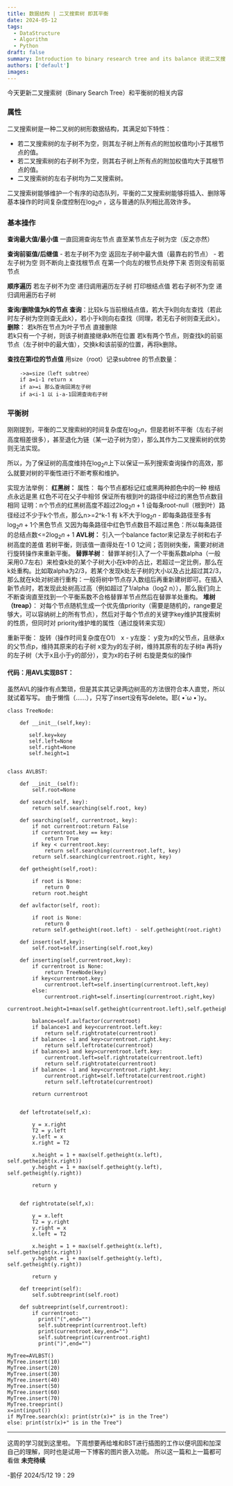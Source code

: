 ```yaml
---
title: 数据结构 | 二叉搜索树 即其平衡
date: 2024-05-12
tags:
  - DataStructure
  - Algorithm
  - Python
draft: false
summary: Introduction to binary research tree and its balance 说说二叉搜索树吧
authors: ['default']
images:
---
```


今天更新二叉搜索树（Binary Search Tree）和平衡树的相关内容

### 属性

二叉搜索树是一种二叉树的树形数据结构，其满足如下特性：

- 若二叉搜索树的左子树不为空，则其左子树上所有点的附加权值均小于其根节点的值。 
- 若二叉搜索树的右子树不为空，则其右子树上所有点的附加权值均大于其根节点的值。
- 二叉搜索树的左右子树均为二叉搜索树。
    
二叉搜索树能够维护一个有序的动态队列，平衡的二叉搜索树能够将插入、删除等基本操作的时间复杂度控制在$\log_2 n$ ，这与普通的队列相比高效许多。

### 基本操作

**查询最大值/最小值**
	一直回溯查询左节点 直至某节点左子树为空（反之亦然）

**查询前驱值/后继值**
	- 若左子树不为空 返回左子树中最大值（最靠右的节点）
	- 若左子树为空 则不断向上查找根节点 在第一个向左的根节点处停下来 否则没有前驱节点

**顺序遍历**
	若左子树不为空 递归调用遍历左子树
	打印根结点值
	若右子树不为空 递归调用遍历右子树	

**查询/删除值为k的节点**
	**查询**：比较k与当前根结点值，若大于k则向左查找（若此时左子树为空则查无此k），若小于k则向右查找（同理，若无右子树则查无此k）。
	**删除**：
		若k所在节点为叶子节点 直接删除		
		若k只有一个子树，则该子树直接继承k所在位置
		若k有两个节点，则查找k的前驱节点（左子树中的最大值），交换k和该前驱的位置，再将k删除。

**查找在第i位的节点值**
用size（root）记录subtree 的节点数量：

```
	->a=size（left subtree）
	if a=i-1 return x
	if a>=i 那么查询回溯左子树
	if a<i-1 以 i-a-1回溯查询右子树
```

### 平衡树

刚刚提到，平衡的二叉搜索树的时间复杂度在$\log_2 n$，但是若树不平衡（左右子树高度相差很多），甚至退化为链（某一边子树为空），那么其作为二叉搜索树的优势则无法实现。

所以，为了保证树的高度维持在$\log_2 n$上下以保证一系列搜索查询操作的高效，那么就要对树的平衡性进行不断考察和维护。

实现方法举例：
	**红黑树：**
		属性：
			每个节点都标记红或黑两种颜色中的一种
			根结点永远是黑
			红色不可在父子中相邻
			保证所有根到叶的路径中经过的黑色节点数目相同
		证明：n个节点的红黑树高度不超过2$\log_2 n+1$
			设每条root-null（根到叶）路径经过不少于k个节点，那么n>=2^k-1
				有 k不大于$\log_2 n$ - 即每条路径至多有$\log_2 n+1$个黑色节点
				又因为每条路径中红色节点数目不超过黑色：所以每条路径的总结点数<=2$\log_2 n+1$
	**AVL树：**
		引入一个balance factor来记录左子树和右子树高度的差值
			若树平衡，则该值一直得处在-1 0 1之间；否则树失衡，需要对树进行旋转操作来重新平衡。
	**替罪羊树**：
			替罪羊树引入了一个平衡系数alpha（一般采用0.7左右）来检查k处的某个子树大小在k中的占比，若超过一定比例，那么在k处重构。比如取alpha为2/3，若某个发现k处左子树的大小以及占比超过其2/3，那么就在k处对树进行重构：一般将树中节点存入数组后再重新建树即可。在插入新节点时，若发现此处树高过高（例如超过了1/alpha（log2 n）），那么我们向上不断查询直至找到一个平衡系数不合格替罪羊节点然后在替罪羊处重构。
	**堆树（treap）**：
		对每个节点随机生成一个优先值priority（需要是随机的，range要足够大，可以容纳树上的所有节点），然后对于每个节点的关键字key维护其搜索树的性质，但同时对 priority维护堆的属性（通过旋转来实现）
		
重新平衡：
	旋转（操作时间复杂度在O1）
		x - y左旋：
			y变为x的父节点，且继承x的父节点p，维持其原来的右子树
				x变为y的左子树，维持其原有的左子树a
				再将y的左子树（大于x且小于y的部分），变为x的右子树
		右旋是类似的操作			
			


#### 代码：用AVL实现BST：

虽然AVL的操作有点繁琐，但是其实其记录两边树高的方法很符合本人直觉，所以就试着写写。
由于懒惰（……），只写了insert没有写delete。耶( •̀ ω •́ )y。

```
class TreeNode:

    def __init__(self,key):

       self.key=key
       self.left=None
       self.right=None
       self.height=1

  
class AVLBST:

    def __init__(self):
        self.root=None

    def search(self, key):
        return self.searching(self.root, key)

    def searching(self, currentroot, key):
        if not currentroot:return False
        if currentroot.key == key:
            return True
        if key < currentroot.key:
            return self.searching(currentroot.left, key)
        return self.searching(currentroot.right, key)

    def getheight(self,root):

        if root is None:
            return 0
        return root.height

    def avlfactor(self, root):
    
        if root is None:
            return 0
        return self.getheight(root.left) - self.getheight(root.right)

    def insert(self,key):
        self.root=self.inserting(self.root,key)

    def inserting(self,currentroot,key):
        if currentroot is None:
            return TreeNode(key)
        if key<currentroot.key:
            currentroot.left=self.inserting(currentroot.left,key)
        else:
            currentroot.right=self.inserting(currentroot.right,key)
	               currentroot.height=1+max(self.getheight(currentroot.left),self.getheight(currentroot.right))

        balance=self.avlfactor(currentroot)
        if balance>1 and key<currentroot.left.key:
            return self.rightrotate(currentroot)
        if balance< -1 and key>currentroot.right.key:
            return self.leftrotate(currentroot)
        if balance>1 and key>currentroot.left.key:
            currentroot.left=self.rightrotate(currentroot.left)
            return self.rightrotate(currentroot)
        if balance< -1 and key<currentroot.right.key:
            currentroot.right=self.leftrotate(currentroot.right)
            return self.leftrotate(currentroot)

        return currentroot      
  

    def leftrotate(self,x):

        y = x.right
        T2 = y.left
        y.left = x
        x.right = T2

        x.height = 1 + max(self.getheight(x.left), self.getheight(x.right))
        y.height = 1 + max(self.getheight(y.left), self.getheight(y.right))

        return y

  
    def rightrotate(self,x):

        y = x.left
        T2 = y.right
        y.right = x
        x.left = T2

        x.height = 1 + max(self.getheight(x.left), self.getheight(x.right))
        y.height = 1 + max(self.getheight(y.left), self.getheight(y.right))

        return y

    def treeprint(self):
        self.subtreeprint(self.root)
        
    def subtreeprint(self,currentroot):
        if currentroot:
          print("(",end="")
          self.subtreeprint(currentroot.left)
          print(currentroot.key,end="")
          self.subtreeprint(currentroot.right)
          print(")",end="")

MyTree=AVLBST()
MyTree.insert(10)
MyTree.insert(20)
MyTree.insert(30)
MyTree.insert(40)
MyTree.insert(50)
MyTree.insert(60)
MyTree.insert(70)
MyTree.treeprint()
x=int(input())
if MyTree.search(x): print(str(x)+" is in the Tree")
else: print(str(x)+" is in the Tree")
```

---
这周的学习就到这里啦。
下周想要再给堆和BST进行插图的工作以便巩固和加深自己的理解，同时也是试用一下博客的图片嵌入功能。
所以这一篇和上一篇都可看做
**未完待续**

-鹅仔
2024/5/12 19：29
